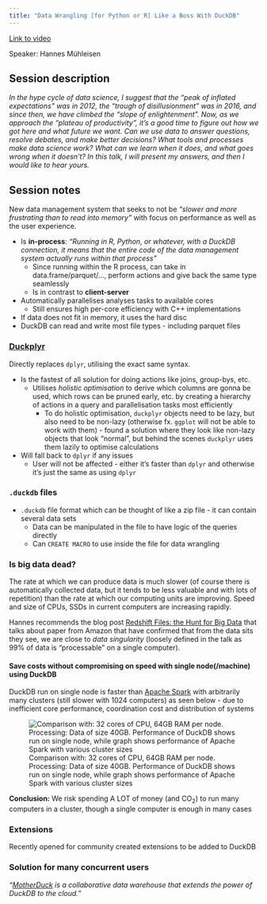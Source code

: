 ```yaml
---
title: "Data Wrangling [for Python or R] Like a Boss With DuckDB"
---
```


[Link to video](https://reg.conf.posit.co/flow/posit/positconf24/publiccatalog/page/publiccatalog/session/1712004520570001r6eL)

Speaker: Hannes Mühleisen

## Session description

*In the hype cycle of data science, I suggest that the "peak of inflated expectations" was in 2012, the "trough of disillusionment" was in 2016, and since then, we have climbed the "slope of enlightenment". Now, as we approach the "plateau of productivity", it's a good time to figure out how we got here and what future we want. Can we use data to answer questions, resolve debates, and make better decisions? What tools and processes make data science work? What can we learn when it does, and what goes wrong when it doesn't? In this talk, I will present my answers, and then I would like to hear yours.*

## Session notes

New data management system that seeks to not be *"slower and more frustrating than to read into memory"* with focus on performance as well as the user experience.

-   Is **in-process**: *"Running in R, Python, or whatever, with a DuckDB connection, it means that the entire code of the data management system actually runs within that process"*
    -   Since running within the R process, can take in data.frame/parquet/..., perform actions and give back the same type seamlessly
    -   Is in contrast to **client-server**
-   Automatically parallelises analyses tasks to available cores
    -   Still ensures high per-core efficiency with C++ implementations
-   If data does not fit in memory, it uses the hard disc
-   DuckDB can read and write most file types - including parquet files

### [Duckplyr](https://github.com/tidyverse/duckplyr) {#sec:duckplyr}

Directly replaces `dplyr`, utilising the exact same syntax.

-   Is the fastest of all solution for doing actions like joins, group-bys, etc.
    -   Utilises *holistic optimisation* to derive which columns are gonna be used, which rows can be pruned early, etc. by creating a hierarchy of actions in a query and parallelisation tasks most efficiently
        -   To do holistic optimisation, `duckplyr` objects need to be lazy, but also need to be non-lazy (otherwise fx. `ggplot` will not be able to work with them) - found a solution where they look like non-lazy objects that look "normal", but behind the scenes `duckplyr` uses them lazily to optimise calculations
-   Will fall back to `dplyr` if any issues
    -   User will not be affected - either it's faster than `dplyr` and otherwise it's just the same as using `dplyr`

### `.duckdb` files

-   `.duckdb` file format which can be thought of like a zip file - it can contain several data sets
    -   Data can be manipulated in the file to have logic of the queries directly
    -   Can `CREATE MACRO` to use inside the file for data wrangling
    
### Is big data dead?

The rate at which we can produce data is much slower (of course there is automatically collected data, but it tends to be less valuable and with lots of repetition) than the rate at which our computing units are improving. Speed and size of CPUs, SSDs in current computers are increasing rapidly.

Hannes recommends the blog post [Redshift Files: the Hunt for Big Data](https://motherduck.com/blog/redshift-files-hunt-for-big-data/) that talks about paper from Amazon that have confirmed that from the data sits they see, we are close to *data singularity* (loosely defined in the talk as 99% of data is "processable" on a single computer).

#### Save costs without compromising on speed with single node(/machine) using DuckDB {#sec:save_single_node}

DuckDB run on single node is faster than [Apache Spark](https://spark.apache.org/) with arbitrarily many clusters (still slower with 1024 computers) as seen below - due to inefficient core performance, coordination cost and distribution of systems

![Comparison with: 32 cores of CPU, 64GB RAM per node. Processing: Data of size 40GB. Performance of DuckDB shows run on single node, while graph shows performance of Apache Spark with various cluster sizes](../../images/duck_vs_spark.JPG)

**Conclusion:** We risk spending A LOT of money (and CO~2~) to run many computers in a cluster, though a single computer is enough in many cases

### Extensions

Recently opened for community created extensions to be added to DuckDB

### Solution for many concurrent users

*"[MotherDuck](https://motherduck.com/) is a collaborative data warehouse that extends the power of DuckDB to the cloud."*